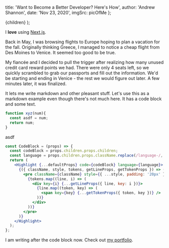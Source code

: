 

  title: 'Want to Become a Better Developer? Here\'s How',
  author: 'Andrew Shannon',
  date: 'Nov 23, 2020',
  imgSrc: picOfMe
};

  <PostLayout meta={{...meta}}>{children}</PostLayout>
);

I **love** using [Next.js](https://nextjs.org/).

Back in May, I was browsing flights to Europe hoping to plan a vacation for the fall. Originally thinking Greece, I managed to notice a cheap flight from Des Moines to Venice. It seemed too good to be true.

My fiancée and I decided to pull the trigger after realizing how many unused credit card reward points we had. There were only 4 seats left, so we quickly scrambled to grab our passports and fill out the information. We'd be starting and ending in Venice - the rest we would figure out later. A few minutes later, it was finalized.

It lets me write markdown and other pleasant stuff. Let's use this as a markdown example even though there's not much here. It has a code block and some text.
```js
function xyz(num){
  const asdf = num;
  return num;
}
```
asdf 


```jsx
const CodeBlock = (props) => {
  const codeBlock = props.children.props.children;
  const language = props.children.props.className.replace(/language-/, '');
  return (
    <Highlight {...defaultProps} code={codeBlock} language={language}>
      {({ className, style, tokens, getLineProps, getTokenProps }) => (
        <pre className={className} style={{ ...style, padding: '20px' }}>
          {tokens.map((line, i) => (
            <div key={i} {...getLineProps({ line, key: i })}>
              {line.map((token, key) => (
                <span key={key} {...getTokenProps({ token, key })} />
              ))}
            </div>
          ))}
        </pre>
      )}
    </Highlight>
  );
};
```

I am writing after the code block now. Check out [my portfolio](https://andrewshannon.us/portfolio).
